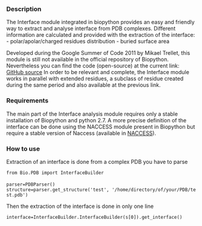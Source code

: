 === Description ===

The Interface module integrated in biopython provides an easy and friendly way to extract and analyse interface from PDB complexes. Different information are calculated and provided with the extraction of the interface:
- polar/apolar/charged residues distribution
- buried surface area

Developed during the Google Summer of Code 2011 by Mikael Trellet, this module is still not available in the official repository of Biopython. Nevertheless you can find the code (open-source) at the current link: [https://github.com/mtrellet/biopython/tree/interface_analysis GitHub source]
In order to be relevant and complete, the Interface module works in parallel with extended residues, a subclass of residue created during the same period and also available at the previous link.

=== Requirements ===

The main part of the Interface analysis module requires only a stable installation of Biopython and python 2.7.
A more precise definition of the interface can be done using the NACCESS module present in Biopython but require a stable version of Naccess (available in [http://www.bioinf.manchester.ac.uk/naccess/ NACCESS]).

=== How to use ===

Extraction of an interface is done from a complex PDB you have to parse

 from Bio.PDB import InterfaceBuilder
 
 parser=PDBParser()
 structure=parser.get_structure('test', '/home/directory/of/your/PDB/test.pdb')

Then the extraction of the interface is done in only one line

 interface=InterfaceBuilder.InterfaceBuilder(s[0]).get_interface()